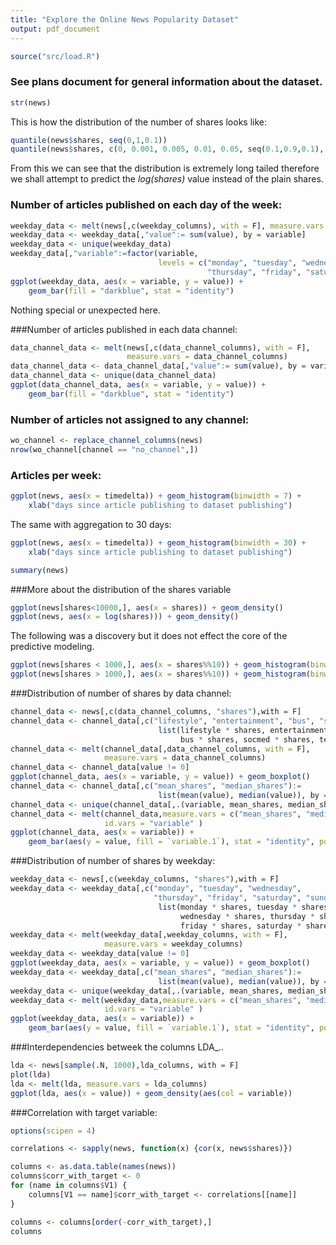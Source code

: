 ```yaml
---
title: "Explore the Online News Popularity Dataset"
output: pdf_document
---
```


```r
source("src/load.R")
```

### See plans document for general information about the dataset.

```r
str(news)
```

This is how the distribution of the number of shares looks like:

```r
quantile(news$shares, seq(0,1,0.1))
quantile(news$shares, c(0, 0.001, 0.005, 0.01, 0.05, seq(0.1,0.9,0.1), 0.95, 0.99, 0.995, 0.999))
```

From this we can see that the distribution is extremely long tailed therefore we shall attempt to predict the *log(shares)* value instead of the plain shares.

### Number of articles published on each day of the week: 

```r
weekday_data <- melt(news[,c(weekday_columns), with = F], measure.vars = weekday_columns)
weekday_data <- weekday_data[,"value":= sum(value), by = variable]
weekday_data <- unique(weekday_data)
weekday_data[,"variable":=factor(variable,
                                 levels = c("monday", "tuesday", "wednesday",
                                            "thursday", "friday", "saturday", "sunday"))]
ggplot(weekday_data, aes(x = variable, y = value)) + 
    geom_bar(fill = "darkblue", stat = "identity")
```

Nothing special or unexpected here.

###Number of articles published in each data channel:

```r
data_channel_data <- melt(news[,c(data_channel_columns), with = F],
                          measure.vars = data_channel_columns)
data_channel_data <- data_channel_data[,"value":= sum(value), by = variable]
data_channel_data <- unique(data_channel_data)
ggplot(data_channel_data, aes(x = variable, y = value)) + 
    geom_bar(fill = "darkblue", stat = "identity")
```

### Number of articles not assigned to any channel:
```r
wo_channel <- replace_channel_columns(news)
nrow(wo_channel[channel == "no_channel",])
```

### Articles per week:  
```r
ggplot(news, aes(x = timedelta)) + geom_histogram(binwidth = 7) + 
    xlab("days since article publishing to dataset publishing")
```

The same with aggregation to 30 days:

```r
ggplot(news, aes(x = timedelta)) + geom_histogram(binwidth = 30) + 
    xlab("days since article publishing to dataset publishing")
```

```r
summary(news)
```

###More about the distribution of the shares variable

```r
ggplot(news[shares<10000,], aes(x = shares)) + geom_density()
ggplot(news, aes(x = log(shares))) + geom_density()
```

The following was a discovery but it does not effect the core of the predictive modeling.

```r
ggplot(news[shares < 1000,], aes(x = shares%%10)) + geom_histogram(binwidth = 1)
ggplot(news[shares > 1000,], aes(x = shares%%10)) + geom_histogram(binwidth = 1)
```


###Distribution of number of shares by data channel:

```r
channel_data <- news[,c(data_channel_columns, "shares"),with = F]
channel_data <- channel_data[,c("lifestyle", "entertainment", "bus", "socmed", "tech", "world") :=
                                 list(lifestyle * shares, entertainment * shares,
                                      bus * shares, socmed * shares, tech * shares, world * shares)]
channel_data <- melt(channel_data[,data_channel_columns, with = F],
                     measure.vars = data_channel_columns)
channel_data <- channel_data[value != 0]
ggplot(channel_data, aes(x = variable, y = value)) + geom_boxplot()
channel_data <- channel_data[,c("mean_shares", "median_shares"):=
                                 list(mean(value), median(value)), by = variable]
channel_data <- unique(channel_data[,.(variable, mean_shares, median_shares)])
channel_data <- melt(channel_data,measure.vars = c("mean_shares", "median_shares"),
                     id.vars = "variable" )
ggplot(channel_data, aes(x = variable)) + 
    geom_bar(aes(y = value, fill = `variable.1`), stat = "identity", position = "dodge")
```

###Distribution of number of shares by weekday:

```r
weekday_data <- news[,c(weekday_columns, "shares"),with = F]
weekday_data <- weekday_data[,c("monday", "tuesday", "wednesday",
                                "thursday", "friday", "saturday", "sunday") :=
                                 list(monday * shares, tuesday * shares,
                                      wednesday * shares, thursday * shares,
                                      friday * shares, saturday * shares, sunday * shares)]
weekday_data <- melt(weekday_data[,weekday_columns, with = F],
                     measure.vars = weekday_columns)
weekday_data <- weekday_data[value != 0]
ggplot(weekday_data, aes(x = variable, y = value)) + geom_boxplot()
weekday_data <- weekday_data[,c("mean_shares", "median_shares"):=
                                 list(mean(value), median(value)), by = variable]
weekday_data <- unique(weekday_data[,.(variable, mean_shares, median_shares)])
weekday_data <- melt(weekday_data,measure.vars = c("mean_shares", "median_shares"),
                     id.vars = "variable" )
ggplot(weekday_data, aes(x = variable)) + 
    geom_bar(aes(y = value, fill = `variable.1`), stat = "identity", position = "dodge")
```

###Interdependencies betweek the columns LDA_..

```r
lda <- news[sample(.N, 1000),lda_columns, with = F]
plot(lda)
lda <- melt(lda, measure.vars = lda_columns)
ggplot(lda, aes(x = value)) + geom_density(aes(col = variable))
```

###Correlation with target variable:

```r
options(scipen = 4)

correlations <- sapply(news, function(x) {cor(x, news$shares)})

columns <- as.data.table(names(news))
columns$corr_with_target <- 0
for (name in columns$V1) {
    columns[V1 == name]$corr_with_target <- correlations[[name]]
}

columns <- columns[order(-corr_with_target),]
columns
```
